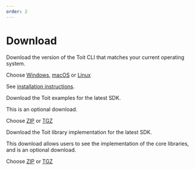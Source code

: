 ```yaml
---
order: 2
---
```


# Download

<Boxes>
<Box title="Toit CLI">

Download the version of the Toit CLI that matches your current operating system.

Choose [Windows](https://archive.toit.io/cli/latest/windows/installer), [macOS](https://archive.toit.io/cli/latest/darwin) or [Linux](https://archive.toit.io/cli/latest/linux)

See [installation instructions](../installation).

</Box> 

<Box title="Toit Examples">

Download the Toit examples for the latest SDK.

This is an optional download.

Choose [ZIP](https://archive.toit.io/sdk/latest/examples/windows) or [TGZ](https://archive.toit.io/sdk/latest/examples/linux)

</Box>

<Box title="Toit SDK Library">

Download the Toit library implementation for the latest SDK.

This download allows users to see the implementation of the core libraries, and is an optional download.

Choose [ZIP](https://archive.toit.io/sdk/latest/lib/windows) or [TGZ](https://archive.toit.io/sdk/latest/lib/linux)

</Box>
</Boxes>

